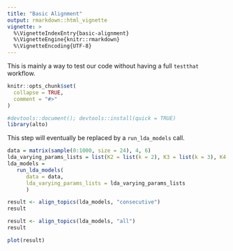 ```yaml
---
title: "Basic Alignment"
output: rmarkdown::html_vignette
vignette: >
  %\VignetteIndexEntry{basic-alignment}
  %\VignetteEngine{knitr::rmarkdown}
  %\VignetteEncoding{UTF-8}
---
```


This is mainly a way to test our code without having a full `testthat` workflow.

```r
knitr::opts_chunk$set(
  collapse = TRUE,
  comment = "#>"
)
```

```r
#devtools::document(); devtools::install(quick = TRUE)
library(alto)
```

This step will eventually be replaced by a `run_lda_models` call.

```r
data = matrix(sample(0:1000, size = 24), 4, 6)
lda_varying_params_lists = list(K2 = list(k = 2), K3 = list(k = 3), K4 = list(k = 4))
lda_models =
   run_lda_models(
      data = data,
      lda_varying_params_lists = lda_varying_params_lists
      )
```

```r
result <- align_topics(lda_models, "consecutive")
result
```


```r
result <- align_topics(lda_models, "all")
result
```

```r
plot(result)
```

